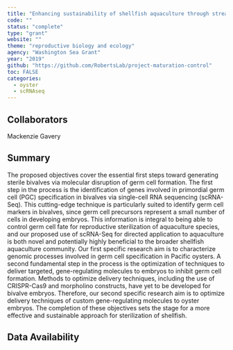 ```yaml
---
title: "Enhancing sustainability of shellfish aquaculture through streamlined maturation control"
code: ""
status: "complete"
type: "grant"
website: ""
theme: "reproductive biology and ecology"
agency: "Washington Sea Grant"
year: "2019"
github: "https://github.com/RobertsLab/project-maturation-control"
toc: FALSE
categories:
  - oyster
  - scRNAseq
---
```


## Collaborators

Mackenzie Gavery

## Summary

The proposed objectives cover the essential first steps toward generating sterile bivalves via molecular disruption of germ cell formation. The first step in the process is the identification of genes involved in primordial germ cell (PGC) specification in bivalves via single-cell RNA sequencing (scRNA- Seq). This cutting-edge technique is particularly suited to identify germ cell markers in bivalves, since germ cell precursors represent a small number of cells in developing embryos. This information is integral to being able to control germ cell fate for reproductive sterilization of aquaculture species, and our proposed use of scRNA-Seq for directed application to aquaculture is both novel and potentially highly beneficial to the broader shellfish aquaculture community. Our first specific research aim is to characterize genomic processes involved in germ cell specification in Pacific oysters. A second fundamental step in the process is the optimization of techniques to deliver targeted, gene-regulating molecules to embryos to inhibit germ cell formation. Methods to optimize delivery techniques, including the use of CRISPR-Cas9 and morpholino constructs, have yet to be developed for bivalve embryos. Therefore, our second specific research aim is to optimize delivery techniques of custom gene-regulating molecules to oyster embryos. The completion of these objectives sets the stage for a more effective and sustainable approach for sterilization of shellfish.

## Data Availability
